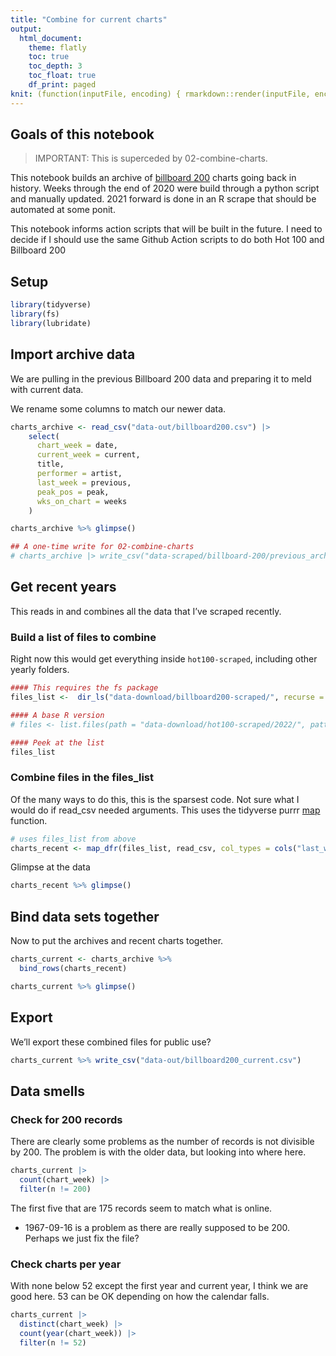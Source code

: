 ```yaml
---
title: "Combine for current charts"
output:
  html_document:
    theme: flatly
    toc: true
    toc_depth: 3
    toc_float: true
    df_print: paged
knit: (function(inputFile, encoding) { rmarkdown::render(inputFile, encoding = encoding, output_dir = "../docs") })
---
```


## Goals of this notebook

> IMPORTANT: This is superceded by 02-combine-charts.

This notebook builds an archive of [billboard 200]() charts going back in history. Weeks through the end of 2020 were build through a python script and manually updated. 2021 forward is done in an R scrape that should be automated at some ponit.

This notebook informs action scripts that will be built in the future. I need to decide if I should use the same Github Action scripts to do both Hot 100 and Billboard 200

## Setup

```r
library(tidyverse)
library(fs)
library(lubridate)
```

## Import archive data

We are pulling in the previous Billboard 200 data and preparing it to meld with current data.

We rename some columns to match our newer data.

```r
charts_archive <- read_csv("data-out/billboard200.csv") |> 
    select(
      chart_week = date,
      current_week = current,
      title,
      performer = artist,
      last_week = previous,
      peak_pos = peak,
      wks_on_chart = weeks
    )

charts_archive %>% glimpse()

## A one-time write for 02-combine-charts
# charts_archive |> write_csv("data-scraped/billboard-200/previous_archive.csv")
```

## Get recent years

This reads in and combines all the data that I've scraped recently.

### Build a list of files to combine

Right now this would get everything inside `hot100-scraped`, including other yearly folders.

```r
#### This requires the fs package
files_list <-  dir_ls("data-download/billboard200-scraped/", recurse = TRUE, regexp = ".csv")

#### A base R version
# files <- list.files(path = "data-download/hot100-scraped/2022/", pattern = "*.csv", full.names = T)

#### Peek at the list
files_list
```

### Combine files in the files_list

Of the many ways to do this, this is the sparsest code. Not sure what I would do if read_csv needed arguments. This uses the tidyverse purrr [map](https://purrr.tidyverse.org/reference/map.html) function.

```r
# uses files_list from above
charts_recent <- map_dfr(files_list, read_csv, col_types = cols("last_week" = col_integer()))
```

Glimpse at the data

```r
charts_recent %>% glimpse()
```

## Bind data sets together

Now to put the archives and recent charts together.

```r
charts_current <- charts_archive %>% 
  bind_rows(charts_recent)

charts_current %>% glimpse()
```


## Export

We'll export these combined files for public use?

```r
charts_current %>% write_csv("data-out/billboard200_current.csv")
```

## Data smells

### Check for 200 records

There are clearly some problems as the number of records is not divisible by 200. The problem is with the older data, but looking into where here.

```r
charts_current |> 
  count(chart_week) |> 
  filter(n != 200)
```

The first five that are 175 records seem to match what is online.

- 1967-09-16 is a problem as there are really supposed to be 200. Perhaps we just fix the file?

### Check charts per year

With none below 52 except the first year and current year, I think we are good here. 53 can be OK depending on how the calendar falls.

```r
charts_current |> 
  distinct(chart_week) |> 
  count(year(chart_week)) |> 
  filter(n != 52)
```

